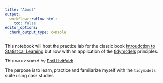 ```yaml
---
title: "About"
output:
  workflowr::wflow_html:
    toc: false
editor_options:
  chunk_output_type: console
---
```


This notebook will host the practice lab for the classic book [Introudction to Statistical Learning](https://www.statlearning.com/)
but now with an application of the [tidymodels](https://www.tidymodels.org/) principles.

This was created by [Emil Hvitfeldt](https://www.emilhvitfeldt.com/)

The purpose is to learn, practice and familiarize myself with the `tidymodels` suite
using case studies.
